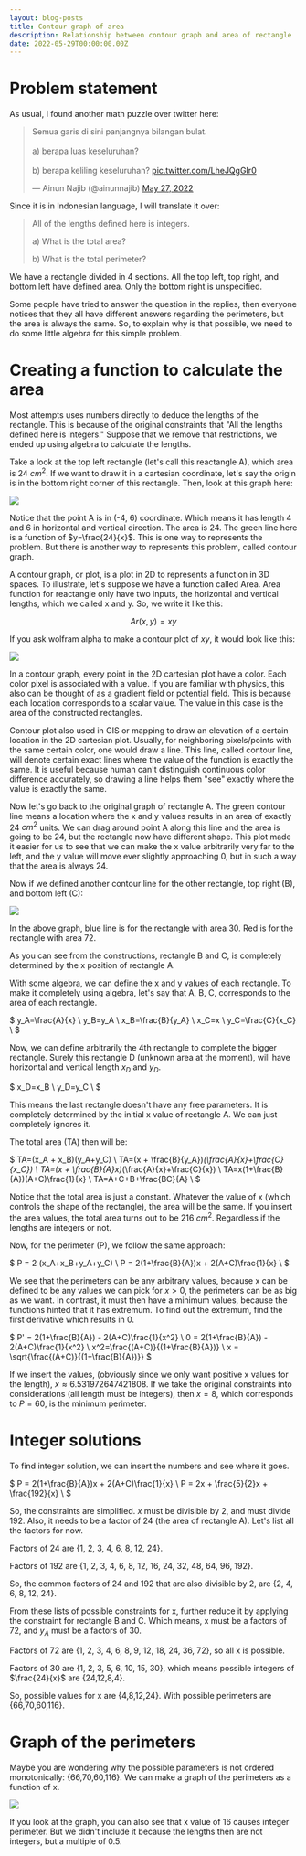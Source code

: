 ```yaml
---
layout: blog-posts
title: Contour graph of area
description: Relationship between contour graph and area of rectangle
date: 2022-05-29T00:00:00.00Z
---
```


# Problem statement

As usual, I found another math puzzle over twitter here:

<blockquote class="twitter-tweet">
    <p lang="in" dir="ltr">
        Semua garis di sini panjangnya bilangan bulat.
        <br/><br/>
        a) berapa luas keseluruhan?<br/><br/>
        b) berapa keliling keseluruhan? 
        <a href="https://t.co/LheJQgGIr0">pic.twitter.com/LheJQgGIr0</a>
    </p>&mdash; Ainun Najib (@ainunnajib) 
    <a href="https://twitter.com/ainunnajib/status/1530118002233921536?ref_src=twsrc%5Etfw">May 27, 2022</a>
</blockquote> 
<script async src="https://platform.twitter.com/widgets.js" charset="utf-8"></script>

Since it is in Indonesian language, I will translate it over:

> All of the lengths defined here is integers.
> 
> a) What is the total area?
> 
> b) What is the total perimeter?

We have a rectangle divided in 4 sections. All the top left, top right, and bottom left have defined area. Only the bottom right is unspecified.

Some people have tried to answer the question in the replies, then everyone notices that they all have different answers regarding the perimeters, but the area is always the same.
So, to explain why is that possible, we need to do some little algebra for this simple problem.

# Creating a function to calculate the area

Most attempts uses numbers directly to deduce the lengths of the rectangle. This is because of the original constraints that "All the lengths defined here is integers."
Suppose that we remove that restrictions, we ended up using algebra to calculate the lengths.

Take a look at the top left rectangle (let's call this reactangle A), which area is 24 $cm^2$. If we want to draw it in a cartesian coordinate, let's say the origin is in the bottom right corner of this rectangle.
Then, look at this graph here:

![](P1.png)

Notice that the point A is in (-4, 6) coordinate. Which means it has length 4 and 6 in horizontal and vertical direction. The area is 24. 
The green line here is a function of $y=\frac{24}{x}$. This is one way to represents the problem. But there is another way to represents this problem, called contour graph.

A contour graph, or plot, is a plot in 2D to represents a function in 3D spaces. To illustrate, let's suppose we have a function called Area.
Area function for reactangle only have two inputs, the horizontal and vertical lengths, which we called x and y. So, we write it like this:

$$
Ar(x,y) = xy
$$

If you ask wolfram alpha to make a contour plot of $xy$, it would look like this:

![](P2.png)

In a contour graph, every point in the 2D cartesian plot have a color. Each color pixel is associated with a value. If you are familiar with physics, this also can be thought of as a gradient field or potential field.
This is because each location corresponds to a scalar value. The value in this case is the area of the constructed rectangles.

Contour plot also used in GIS or mapping to draw an elevation of a certain location in the 2D cartesian plot. Usually, for neighboring pixels/points with the same certain color, one would draw a line.
This line, called contour line, will denote certain exact lines where the value of the function is exactly the same. It is useful because human can't distinguish continuous color difference accurately, 
so drawing a line helps them "see" exactly where the value is exactly the same.

Now let's go back to the original graph of rectangle A. The green contour line means a location where the x and y values results in an area of exactly 24 $cm^2$ units.
We can drag around point A along this line and the area is going to be 24, but the rectangle now have different shape.
This plot made it easier for us to see that we can make the x value arbitrarily very far to the left, and the y value will move ever slightly approaching 0, but in such a way that the area is always 24.

Now if we defined another contour line for the other rectangle, top right (B), and bottom left (C):

![](P3.png)

In the above graph, blue line is for the rectangle with area 30. Red is for the rectangle with area 72.

As you can see from the constructions, rectangle B and C, is completely determined by the x position of rectangle A.

With some algebra, we can define the x and y values of each rectangle. To make it completely using algebra, let's say that A, B, C, corresponds to the area of each rectangle.

$
y_A=\frac{A}{x} \\
y_B=y_A \\
x_B=\frac{B}{y_A} \\
x_C=x \\
y_C=\frac{C}{x_C} \\
$

Now, we can define arbitrarily the 4th rectangle to complete the bigger rectangle. Surely this rectangle D (unknown area at the moment), will have horizontal and vertical length $x_D$ and $y_D$.

$
x_D=x_B \\
y_D=y_C \\
$

This means the last rectangle doesn't have any free parameters. It is completely determined by the initial x value of rectangle A. We can just completely ignores it.

The total area (TA) then will be:

$
TA=(x_A + x_B)(y_A+y_C) \\
TA=(x + \frac{B}{y_A})*(\frac{A}{x}+\frac{C}{x_C}) \\
TA=(x + \frac{B}{A}x)*(\frac{A}{x}+\frac{C}{x}) \\
TA=x(1+\frac{B}{A})(A+C)\frac{1}{x} \\
TA=A+C+B+\frac{BC}{A} \\
$

Notice that the total area is just a constant. Whatever the value of x (which controls the shape of the rectangle), the area will be the same.
If you insert the area values, the total area turns out to be 216 $cm^2$. Regardless if the lengths are integers or not.

Now, for the perimeter (P), we follow the same approach:

$
P = 2 (x_A+x_B+y_A+y_C) \\
P = 2(1+\frac{B}{A})x + 2(A+C)\frac{1}{x} \\
$

We see that the perimeters can be any arbitrary values, because x can be defined to be any values we can pick for $x>0$, the perimeters can be as big as we want.
In contrast, it must then have a minimum values, because the functions hinted that it has extremum.
To find out the extremum, find the first derivative which results in 0.

$
P' = 2(1+\frac{B}{A}) - 2(A+C)\frac{1}{x^2} \\
0 = 2(1+\frac{B}{A}) - 2(A+C)\frac{1}{x^2} \\
x^2=\frac{(A+C)}{(1+\frac{B}{A})} \\
x = \sqrt{\frac{(A+C)}{(1+\frac{B}{A})}}
$

If we insert the values, (obviously since we only want positive x values for the length), $x\approx 6.531972647421808$.
If we take the original constraints into considerations (all length must be integers), then $x=8$, which corresponds to $P=60$, is the minimum perimeter.

# Integer solutions

To find integer solution, we can insert the numbers and see where it goes.

$
P = 2(1+\frac{B}{A})x + 2(A+C)\frac{1}{x} \\
P = 2x + \frac{5}{2}x + \frac{192}{x} \\
$

So, the constraints are simplified. $x$ must be divisible by 2, and must divide 192. Also, it needs to be a factor of 24 (the area of rectangle A).
Let's list all the factors for now.

Factors of 24 are {1, 2, 3, 4, 6, 8, 12, 24}.

Factors of 192 are {1, 2, 3, 4, 6, 8, 12, 16, 24, 32, 48, 64, 96, 192}.

So, the common factors of 24 and 192 that are also divisible by 2, are {2, 4, 6, 8, 12, 24}.

From these lists of possible constraints for x, further reduce it by applying the constraint for rectangle B and C.
Which means, x must be a factors of 72, and $y_A$ must be a factors of 30.


Factors of 72 are {1, 2, 3, 4, 6, 8, 9, 12, 18, 24, 36, 72}, so all x is possible.

Factors of 30 are {1, 2, 3, 5, 6, 10, 15, 30}, which means possible integers of $\frac{24}{x}$ are {24,12,8,4}.

So, possible values for x are {4,8,12,24}.
With possible perimeters are {66,70,60,116}.

# Graph of the perimeters

Maybe you are wondering why the possible parameters is not ordered monotonically: {66,70,60,116}.
We can make a graph of the perimeters as a function of x.

![](P4.png)

If you look at the graph, you can also see that x value of 16 causes integer perimeter. But we didn't include it because the lengths then are not integers, but a multiple of 0.5.